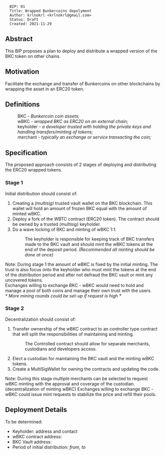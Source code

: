 
<pre>
  BIP: 01
  Title: Wrapped Bunkercoins depolyment
  Author: krlnokrl <krlnokrl@gmail.com>
  Status: Draft
  Created: 2021-11-29
</pre>

==Abstract==

This BIP proposes a plan to deploy and distribute a wrapped version of the BKC token on other chains.

==Motivation==

Facilitate the exchange and transfer of Bunkercoins on other blockchains by wrapping the asset in an ERC20 token.

==Definitions==

:BKC - ''Bunkercoin coin assets;''
:wBKC - ''wrapped BKC as ERC20 on an external chain;''
:keyholder - ''a developer trusted with holding the private keys and handling transfers/minting of tokens;''
:merchant - ''typically an exchange or service transacting the coin;''

==Specification==

The proposed approach consists of 2 stages of deploying and distributing the ERC20 wrapped tokens. 

===Stage 1===

Initial distribution should consist of:
# Creating a ''(multisig)'' trusted vault wallet on the BKC blockchain. This wallet will hold an amount of frozen BKC equal with the amount of minted wBKC.
# Deploy a fork of the WBTC contract (ERC20 token). The contract should be owned by a trusted ''(multisig)'' keyholder.
# Do a wave locking of BKC and minting of wBKC 1:1.
#: The keyholder is responsible for keeping track of BKC transfers made to the BKC vault and should mint the wBKC tokens at the end of the deposit period. ''(Recommended all minting should be done at once)''

Note: During stage 1 the amount of wBKC is fixed by the initial minting. The trust is also focus onto the keyholder who must mint the tokens at the end of the distribution period and after not defraud the BKC vault or mint any uncovered tokens.
<br>
Exchanges willing to exchange BKC - wBKC would need to hold and manage a pool of both coins and manage their own trust with the users.
<br>
''* More mining rounds could be set-up if request is high *''

===Stage 2===

Decentralization should consist of:
# Transfer ownership of the wBKC contract to an controller type contract that will split the responsibilities of maintaining and minting.
#: The Controlled contract should allow for separate merchants, custodians and developers access.
# Elect a custodian for maintaining the BKC vault and the minting wBKC tokens.
# Create a MultiSigWallet for owning the contracts and updating the code.

Note: During this stage multiple merchants can be selected to request wBKC minting with the approval and coverage of the custodian. (decentralization of minting wBKC)
Exchanges willing to exchange BKC - wBKC could issue mint requests to stabilize the price and refill their pools.

==Deployment Details==

To be determined:
* Keyholder: address and contact
* wBKC contract address:
* BKC Vault address:
* Period of initial distribution:  ''from, to''
